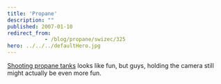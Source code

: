 ```yaml
---
title: 'Propane'
description: ""
published: 2007-01-10
redirect_from: 
            - /blog/propane/swizec/325
hero: ../../../defaultHero.jpg
---
```

[Shooting propane tanks](http://www.liveleak.com/view?i=08b0f84d82&amp;c=1) looks like fun, but guys, holding the camera still might actually be even more fun.